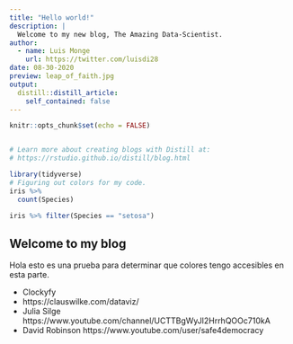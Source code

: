 ```yaml
---
title: "Hello world!"
description: |
  Welcome to my new blog, The Amazing Data-Scientist.
author:
  - name: Luis Monge
    url: https://twitter.com/luisdi28
date: 08-30-2020
preview: leap_of_faith.jpg
output:
  distill::distill_article:
    self_contained: false
---
```


```r
knitr::opts_chunk$set(echo = FALSE)


# Learn more about creating blogs with Distill at:
# https://rstudio.github.io/distill/blog.html

```


```r
library(tidyverse)
# Figuring out colors for my code.
iris %>% 
  count(Species)

iris %>% filter(Species == "setosa")
```

## Welcome to my blog

Hola esto es una prueba para determinar que colores tengo accesibles en esta 
parte.

- Clockyfy
- https://clauswilke.com/dataviz/
- Julia Silge https://www.youtube.com/channel/UCTTBgWyJl2HrrhQOOc710kA
- David Robinson https://www.youtube.com/user/safe4democracy

